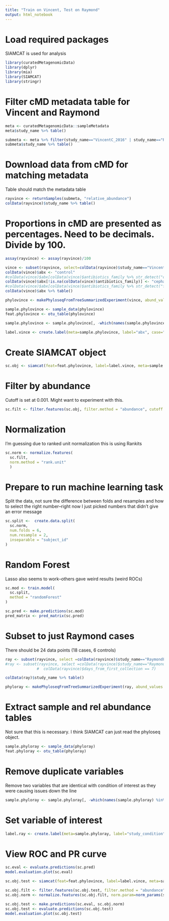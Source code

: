 ```yaml
---
title: "Train on Vincent, Test on Raymond"
output: html_notebook
---
```


# Load required packages

SIAMCAT is used for analysis

```r
library(curatedMetagenomicData)
library(dplyr)
library(mia)
library(SIAMCAT)
library(stringr)
```

# Filter cMD metadata table for Vincent and Raymond
```r
meta <- curatedMetagenomicData::sampleMetadata
meta$study_name %>% table()

submeta <- meta %>% filter(study_name=="VincentC_2016" | study_name=="RaymondF_2016")
submeta$study_name %>% table()
```

# Download data from cMD for matching metadata
Table should match the metadata table
```r
rayvince <- returnSamples(submeta, "relative_abundance")
colData(rayvince)$study_name %>% table()
```

# Proportions in cMD are presented as percentages. Need to be decimals. Divide by 100.
```r
assay(rayvince) <- assay(rayvince)/100
```


```r
vince <- subset(rayvince, select=colData(rayvince)$study_name=="VincentC_2016")
colData(vince)$abx <- "control"
#colData(vince)$abx[colData(vince)$antibiotics_family %>% str_detect("cephalosporins")] <- "cephalosporins"
colData(vince)$abx[!is.na(colData(vince)$antibiotics_family)] <- "cephalosporins"
#colData(vince)$abx[colData(vince)$antibiotics_family %>% str_detect("fluoroquinolones")] <- "cephalosporins"
colData(vince)$abx %>% table()
```

```r
phylovince <- makePhyloseqFromTreeSummarizedExperiment(vince, abund_values = "relative_abundance")
```

```r
sample.phylovince <- sample_data(phylovince)
feat.phylovince <- otu_table(phylovince)
```

```r
sample.phylovince <- sample.phylovince[, -which(names(sample.phylovince) %in% c("antibiotics_family", "antibiotics_current_use"))]
```

```r
label.vince <- create.label(meta=sample.phylovince, label="abx", case="cephalosporins")
```

# Create SIAMCAT object

```r
sc.obj <- siamcat(feat=feat.phylovince, label=label.vince, meta=sample.phylovince)
```

# Filter by abundance

Cutoff is set at 0.001. Might want to experiment with this.

```r
sc.filt <- filter.features(sc.obj, filter.method = "abundance", cutoff = 0.001)
```

# Normalization

I'm guessing due to ranked unit normalization this is using Rankits

```r
sc.norm <- normalize.features(
  sc.filt,
  norm.method = "rank.unit"
  )
```

# Prepare to run machine learning task

Split the data, not sure the difference between folds and resamples and how to select the right number--right now I just picked numbers that didn't give an error message

```r

sc.split <-  create.data.split(
  sc.norm,
  num.folds = 6,
  num.resample = 2,
  inseparable = "subject_id"
)

```

# Random Forest

Lasso also seems to work--others gave weird results (weird ROCs)

```r

sc.mod <- train.model(
  sc.split,
  method = "randomForest"
)

sc.pred <- make.predictions(sc.mod)
pred_matrix <- pred_matrix(sc.pred)

```

# Subset to just Raymond  cases

There should be 24 data points (18 cases, 6 controls)
```r
ray <- subset(rayvince, select =colData(rayvince)$study_name=="RaymondF_2016")
#ray <- subset(rayvince, select =colData(rayvince)$study_name=="RaymondF_2016" &
              #  colData(rayvince)$days_from_first_collection == 7)

colData(ray)$study_name %>% table()
```
```r
phyloray <- makePhyloseqFromTreeSummarizedExperiment(ray, abund_values = "relative_abundance")
```
# Extract sample and rel abundance tables

Not sure that this is necessary. I think SIAMCAT can just read the phyloseq object.

```r
sample.phyloray <- sample_data(phyloray)
feat.phyloray <- otu_table(phyloray)
```

# Remove duplicate variables

Remove two variables that are identical with condition of interest as they were causing issues down the line

```r
sample.phyloray <- sample.phyloray[, -which(names(sample.phyloray) %in% c("antibiotics_family", "antibiotics_current_use"))]

```

# Set variable of interest

```r
label.ray <- create.label(meta=sample.phyloray, label="study_condition", case="cephalosporins")
```





# View ROC and PR curve

```r
sc.eval <- evaluate.predictions(sc.pred)
model.evaluation.plot(sc.eval)
```


```r
sc.obj.test <- siamcat(feat=feat.phylovince, label=label.vince, meta=sample.phylovince)
```

```r
sc.obj.filt <- filter.features(sc.obj.test, filter.method = "abundance", cutoff = 0)
sc.obj.norm <- normalize.features(sc.obj.filt, norm.param=norm_params(sc.eval))

sc.obj.test <- make.predictions(sc.eval, sc.obj.norm)
sc.obj.test <- evaluate.predictions(sc.obj.test)
model.evaluation.plot(sc.obj.test)

```
